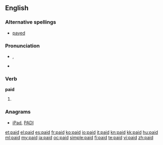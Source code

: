 ==English==

{{rank|brother|I've|longer|476|paid|art|neither|suddenly}}

===Alternative spellings===
*[[payed]] {{italbrac|archaic}}

===Pronunciation===
*{{IPA|/'peɪd/}}, {{SAMPA|/'peId/}}
*{{audio|en-us-paid.ogg|Audio (US)}}
*:{{rhymes|eɪd}}

===Verb===
'''paid'''

# {{past of|[[pay]]}}

===Anagrams===
* [[iPad#English|iPad]], [[PADI#English|PADI]]

[[et:paid]]
[[el:paid]]
[[es:paid]]
[[fr:paid]]
[[ko:paid]]
[[io:paid]]
[[it:paid]]
[[kn:paid]]
[[kk:paid]]
[[hu:paid]]
[[ml:paid]]
[[my:paid]]
[[ja:paid]]
[[oc:paid]]
[[simple:paid]]
[[fi:paid]]
[[te:paid]]
[[vi:paid]]
[[zh:paid]]